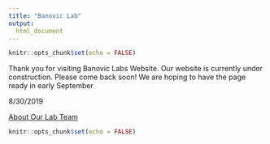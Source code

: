 ---
title: "Banovic Lab"
output: 
  html_document
---


```{r setup, include=FALSE}
knitr::opts_chunk$set(echo = FALSE)
```

Thank you for visiting Banovic Labs Website. Our website is currently under construction.  Please come back soon! We are hoping to have the page ready in early September

8/30/2019

[About Our Lab Team](https://banoviclabs.github.io/Banovic_Lab/docs/about.html)

```{r welcome}
knitr::opts_chunk$set(echo = FALSE)
```
